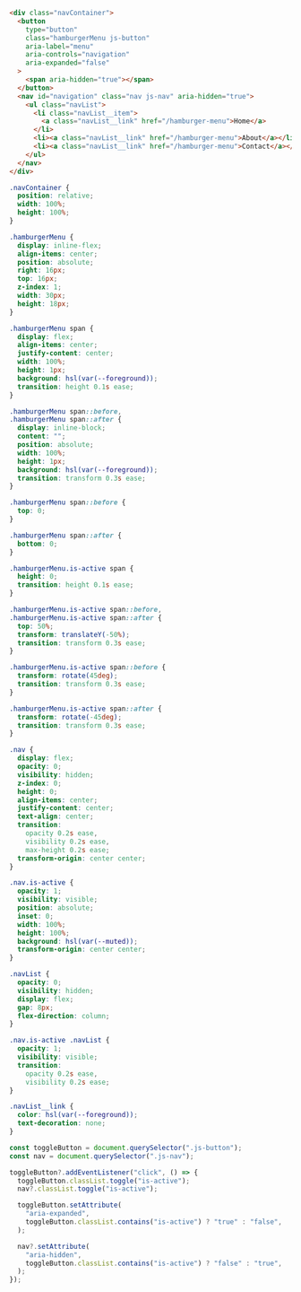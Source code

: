 ```html
<div class="navContainer">
  <button
    type="button"
    class="hamburgerMenu js-button"
    aria-label="menu"
    aria-controls="navigation"
    aria-expanded="false"
  >
    <span aria-hidden="true"></span>
  </button>
  <nav id="navigation" class="nav js-nav" aria-hidden="true">
    <ul class="navList">
      <li class="navList__item">
        <a class="navList__link" href="/hamburger-menu">Home</a>
      </li>
      <li><a class="navList__link" href="/hamburger-menu">About</a></li>
      <li><a class="navList__link" href="/hamburger-menu">Contact</a></li>
    </ul>
  </nav>
</div>
```

```css
.navContainer {
  position: relative;
  width: 100%;
  height: 100%;
}

.hamburgerMenu {
  display: inline-flex;
  align-items: center;
  position: absolute;
  right: 16px;
  top: 16px;
  z-index: 1;
  width: 30px;
  height: 18px;
}

.hamburgerMenu span {
  display: flex;
  align-items: center;
  justify-content: center;
  width: 100%;
  height: 1px;
  background: hsl(var(--foreground));
  transition: height 0.1s ease;
}

.hamburgerMenu span::before,
.hamburgerMenu span::after {
  display: inline-block;
  content: "";
  position: absolute;
  width: 100%;
  height: 1px;
  background: hsl(var(--foreground));
  transition: transform 0.3s ease;
}

.hamburgerMenu span::before {
  top: 0;
}

.hamburgerMenu span::after {
  bottom: 0;
}

.hamburgerMenu.is-active span {
  height: 0;
  transition: height 0.1s ease;
}

.hamburgerMenu.is-active span::before,
.hamburgerMenu.is-active span::after {
  top: 50%;
  transform: translateY(-50%);
  transition: transform 0.3s ease;
}

.hamburgerMenu.is-active span::before {
  transform: rotate(45deg);
  transition: transform 0.3s ease;
}

.hamburgerMenu.is-active span::after {
  transform: rotate(-45deg);
  transition: transform 0.3s ease;
}

.nav {
  display: flex;
  opacity: 0;
  visibility: hidden;
  z-index: 0;
  height: 0;
  align-items: center;
  justify-content: center;
  text-align: center;
  transition:
    opacity 0.2s ease,
    visibility 0.2s ease,
    max-height 0.2s ease;
  transform-origin: center center;
}

.nav.is-active {
  opacity: 1;
  visibility: visible;
  position: absolute;
  inset: 0;
  width: 100%;
  height: 100%;
  background: hsl(var(--muted));
  transform-origin: center center;
}

.navList {
  opacity: 0;
  visibility: hidden;
  display: flex;
  gap: 8px;
  flex-direction: column;
}

.nav.is-active .navList {
  opacity: 1;
  visibility: visible;
  transition:
    opacity 0.2s ease,
    visibility 0.2s ease;
}

.navList__link {
  color: hsl(var(--foreground));
  text-decoration: none;
}
```

```js
const toggleButton = document.querySelector(".js-button");
const nav = document.querySelector(".js-nav");

toggleButton?.addEventListener("click", () => {
  toggleButton.classList.toggle("is-active");
  nav?.classList.toggle("is-active");

  toggleButton.setAttribute(
    "aria-expanded",
    toggleButton.classList.contains("is-active") ? "true" : "false",
  );

  nav?.setAttribute(
    "aria-hidden",
    toggleButton.classList.contains("is-active") ? "false" : "true",
  );
});
```
